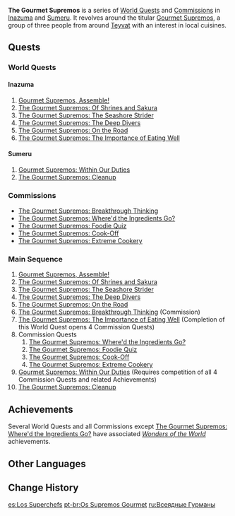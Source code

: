 {{About|the World Quest series|the faction|Gourmet Supremos}}
{{Chapter Infobox
|image           = World Quest Gourmet Supremos, Assemble!.png
|type            = World
|region          = Inazuma
}}
'''The Gourmet Supremos''' is a series of [[World Quests]] and [[Commissions]] in [[Inazuma]] and [[Sumeru]]. It revolves around the titular [[Gourmet Supremos]], a group of three people from around [[Teyvat]] with an interest in local cuisines.

==Quests==
===World Quests===
====Inazuma====
# [[Gourmet Supremos, Assemble!]]
# [[The Gourmet Supremos: Of Shrines and Sakura]]
# [[The Gourmet Supremos: The Seashore Strider]]
# [[The Gourmet Supremos: The Deep Divers]]
# [[The Gourmet Supremos: On the Road]]
# [[The Gourmet Supremos: The Importance of Eating Well]]

====Sumeru====
# [[Gourmet Supremos: Within Our Duties]]
# [[The Gourmet Supremos: Cleanup]]

===Commissions===
* [[The Gourmet Supremos: Breakthrough Thinking]]
* [[The Gourmet Supremos: Where'd the Ingredients Go?]]
* [[The Gourmet Supremos: Foodie Quiz]]
* [[The Gourmet Supremos: Cook-Off]]
* [[The Gourmet Supremos: Extreme Cookery]]

=== Main Sequence ===
#[[Gourmet Supremos, Assemble!]]
# [[The Gourmet Supremos: Of Shrines and Sakura]]
# [[The Gourmet Supremos: The Seashore Strider]]
# [[The Gourmet Supremos: The Deep Divers]]
# [[The Gourmet Supremos: On the Road]]
#[[The Gourmet Supremos: Breakthrough Thinking]] (Commission)
# [[The Gourmet Supremos: The Importance of Eating Well]] (Completion of this World Quest opens 4 Commission Quests)
#Commission Quests
##[[The Gourmet Supremos: Where'd the Ingredients Go?]]
##[[The Gourmet Supremos: Foodie Quiz]]
## [[The Gourmet Supremos: Cook-Off]]
## [[The Gourmet Supremos: Extreme Cookery]]
#[[Gourmet Supremos: Within Our Duties]] (Requires competition of all 4 Commission Quests and related Achievements)
# [[The Gourmet Supremos: Cleanup]]

==Achievements==
Several World Quests and all Commissions except [[The Gourmet Supremos: Where'd the Ingredients Go?]] have associated ''[[Wonders of the World]]'' achievements.

{{Achievement Topic Table|quest=The Gourmet Supremos|requirements=1}}

==Other Languages==
{{Other Languages
|en      = The Gourmet Supremos
|zhs     = 全能美食队
|zhs_rm  = Quánnéng Měishí Duì
|zht     = 全能美食隊
|zht_rm  = Quánnéng Měishí Duì
|zh_tl   = Omnipotent Gourmet Team
|ja      = 全能グルメチーム
|ja_rm   = Zennou Gurume Chiimu
|ja_tl   = Almighty Gourmet Team
|ko      = 미식 어벤져스
|ko_rm   = Misik Eobenjyeoseu
|ko_tl   = The Gourmet Avengers
|es      = Los Superchefs
|es_tl   = The Superchefs
|fr      = Les Gourmets suprêmes
|fr_tl   = The Supreme Gourmets
|ru      = Всеядные гурманы
|ru_tl   = Omnivorous Gourmets
|th      = ทีมสุดยอดนักชิม
|th_rm   = 
|th_tl   = 
|vi      = Đội Ẩm Thực Toàn Năng
|vi_tl   = Almighty Culinary Team
|de      = Die vielseitigen Feinschmecker
|de_tl   = The Versatile Gourmets
|id      = Gourmet Supremos
|pt      = Os Supremos Gourmet
|pt_tl   = 
|tr      = Üstün Gurmeler
|tr_tl   = 
|it      = Chef supremi
|it_tl   = 
}}

==Change History==
{{Change History|2.0}}

[[es:Los Superchefs]]
[[pt-br:Os Supremos Gourmet]]
[[ru:Всеядные Гурманы]]